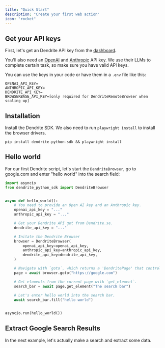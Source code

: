 ```yaml
---
title: "Quick Start"
description: "Create your first web action"
icon: "rocket"
---
```



## Get your API keys

First, let's get an Dendrite API key from the [dashboard](https://dendrite.se/app).

You'll also need an [OpenAI](https://platform.openai.com/) and [Anthropic](https://console.anthropic.com/settings/keys) API key. We use their LLMs to complete certain task, so make sure you have valid API keys.

You can use the keys in your code or have them in a `.env` file like this:

```
OPENAI_API_KEY=
ANTHROPIC_API_KEY=
DENDRITE_API_KEY=
BROWSERBASE_API_KEY=[only required for DendriteRemoteBrowser when scaling up]
```


## Installation

Install the Dendrite SDK. We also need to run `playwright install` to install the browser drivers.

```
pip install dendrite-python-sdk && playwright install 
```

## Hello world

For our first Dendrite script, let's start the `DendriteBrowser`, go to google.com and enter "hello world" into the search field:

```python main.py
import asyncio
from dendrite_python_sdk import DendriteBrowser


async def hello_world():
    # You need to provide an Open AI key and an Anthropic key.
    openai_api_key = "..."
    anthropic_api_key = "..."

    # Get your Dendrite API get from Dendrite.se.
    dendrite_api_key = "..."

    # Initate the Dendrite Browser
    browser = DendriteBrowser(
        openai_api_key=openai_api_key,
        anthropic_api_key=anthropic_api_key,
        dendrite_api_key=dendrite_api_key,
    )

    # Navigate with `goto`, which returns a 'DendritePage' that controls the current page.
    page = await browser.goto("https://google.com")

    # Get elements from the current page with `get_element`.
    search_bar = await page.get_element("The search bar")
    
    # Let's enter hello world into the search bar.
    await search_bar.fill("hello world")


asyncio.run(hello_world())
```


## Extract Google Search Results

<Card title="Google " icon="lock" href="examples/google-search">
  In the next example, let's actually make a search and extract some data.
</Card>

